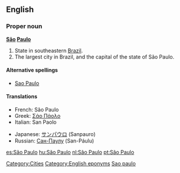 ==English==
{{wikipedia}}
===Proper noun===
'''[[São]] [[Paulo]]'''

#State in southeastern [[Brazil]].
#The largest city in Brazil, and the capital of the state of São Paulo.

====Alternative spellings====
*[[Sao Paulo]]

====Translations====
{{top}}
*French: São Paulo
*Greek: [[Σάο Πάολο]]
*Italian: San Paolo
{{mid}}
*Japanese: [[サンパウロ]] (Sanpauro)
*Russian: [[Сан-Паулу]] (San-Páulu)
{{bottom}}

[[Category:Cities]]
[[Category:English eponyms]]
[[Category:English words spelled with diacritics|Sao paulo]]

[[es:São Paulo]]
[[hu:São Paulo]]
[[nl:São Paulo]]
[[pt:São Paulo]]